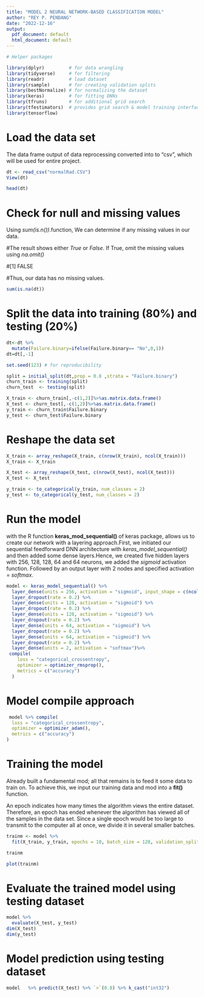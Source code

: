 ---
title: "MODEL 2 NEURAL NETWORK-BASED CLASSIFICATION MODEL"
author: "REY P. PENDANG"
date: "2022-12-16"
output:
  pdf_document: default
  html_document: default
---

```{r}
# Helper packages

library(dplyr)         # for data wrangling
library(tidyverse)     # for filtering 
library(readr)         # load dataset
library(rsample)       # for creating validation splits
library(bestNormalize) # for normalizing the dataset
library(keras)         # for fitting DNNs
library(tfruns)        # for additional grid search 
library(tfestimators)  # provides grid search & model training interface
library(tensorflow)
```

# Load the data set

The data frame output of data reprocessing converted into to "csv", which will be used for entire project.

```{r}
dt <- read_csv("normalRad.CSV")
View(dt)

head(dt)
```

# Check for null and missing values
Using *sum(is.n())*.function, We can determine if any missing values in our data.

#The result shows either *True* or *False*. If True, omit the missing values using *na.omit()*
  
#[1] FALSE

#Thus, our data has no missing values.
 
```{r}
sum(is.na(dt))
```

# Split the data into training (80%) and testing (20%)

```{r}
dt<-dt %>%
  mutate(Failure.binary=ifelse(Failure.binary== "No",0,1))
dt=dt[,-1]

set.seed(123) # for reproducibility

split = initial_split(dt,prop = 0.8 ,strata = "Failure.binary")
churn_train <- training(split)
churn_test  <- testing(split)

X_train <- churn_train[,-c(1,2)]%>%as.matrix.data.frame()
X_test <- churn_test[,-c(1,2)]%>%as.matrix.data.frame()
y_train <- churn_train$Failure.binary
y_test <- churn_test$Failure.binary
```

# Reshape the data set

```{r}
X_train <- array_reshape(X_train, c(nrow(X_train), ncol(X_train)))
X_train <- X_train 

X_test <- array_reshape(X_test, c(nrow(X_test), ncol(X_test)))
X_test <- X_test 

y_train <- to_categorical(y_train, num_classes = 2)
y_test <- to_categorical(y_test, num_classes = 2)
```

# Run the model

with the R function **keras_mod_sequential()** of keras package, allows us to create our network with a layering approach.First, we initiated our sequential feedforward DNN architecture with *keras_model_sequential()* and then added some dense layers.Hence, we created five hidden layers with 256, 128, 128, 64 and 64 neurons, we added the *sigmoid* activation function. Followed by an output layer with 2 nodes and specified activation = *softmax*.

```{r}
model <- keras_model_sequential() %>%
  layer_dense(units = 256, activation = "sigmoid", input_shape = c(ncol(X_train))) %>%
  layer_dropout(rate = 0.2) %>%
  layer_dense(units = 128, activation = "sigmoid") %>%
  layer_dropout(rate = 0.2) %>%
  layer_dense(units = 128, activation = "sigmoid") %>%
  layer_dropout(rate = 0.2) %>%
  layer_dense(units = 64, activation = "sigmoid") %>% 
  layer_dropout(rate = 0.2) %>%
  layer_dense(units = 64, activation = "sigmoid") %>% 
  layer_dropout(rate = 0.2) %>%
  layer_dense(units = 2, activation = "softmax")%>%
 compile(
    loss = "categorical_crossentropy",
    optimizer = optimizer_rmsprop(),
    metrics = c("accuracy")
  )
```

# Model compile approach

```{r}
 model %>% compile(
  loss = "categorical_crossentropy",
  optimizer = optimizer_adam(),
  metrics = c("accuracy")
)
```


# Training the model

 Already built a fundamental mod; all that remains is to feed it some data to train on. To achieve this, we input our training data and mod into a **fit()** function. 

An epoch indicates how many times the algorithm views the entire dataset. Therefore, an epoch has ended whenever the algorithm has viewed all of the samples in the data set. Since a single epoch would be too large to transmit to the computer all at once, we divide it in several smaller batches.


```{r}
trainm <- model %>% 
  fit(X_train, y_train, epochs = 10, batch_size = 128, validation_split = 0.15)

trainm

plot(trainm)
```

# Evaluate the trained model  using testing dataset 

```{r}
model %>%
  evaluate(X_test, y_test)
dim(X_test)
dim(y_test)
```

# Model prediction using testing dataset

```{r}
model   %>% predict(X_test) %>% `>`(0.8) %>% k_cast("int32")
```

